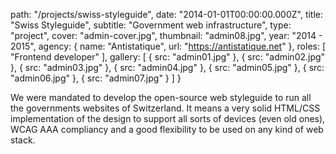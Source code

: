
  path: "/projects/swiss-styleguide",
  date: "2014-01-01T00:00:00.000Z",
  title: "Swiss Styleguide",
  subtitle: "Government web infrastructure",
  type: "project",
  cover: "admin-cover.jpg",
  thumbnail: "admin08.jpg",
  year: "2014 - 2015",
  agency: {
    name: "Antistatique",
    url: "https://antistatique.net"
  },
  roles: [
    "Frontend developer"
  ],
  gallery: [
    {
      src: "admin01.jpg"
    },
    {
      src: "admin02.jpg"
    },
    {
      src: "admin03.jpg"
    },
    {
      src: "admin04.jpg"
    },
    {
      src: "admin05.jpg"
    },
    {
      src: "admin06.jpg"
    },
    {
      src: "admin07.jpg"
    }
  ]
}

We were mandated to develop the open-source web styleguide to run all the governments websites of Switzerland. It means a very solid HTML/CSS implementation of the design to support all sorts of devices (even old ones), WCAG AAA compliancy and a good flexibility to be used on any kind of web stack. 
